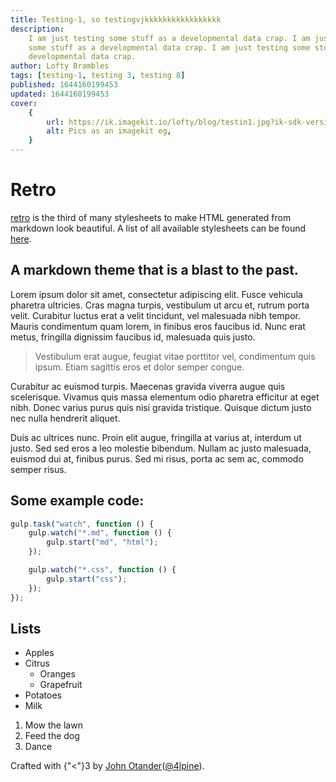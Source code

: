 ```yaml
---
title: Testing-1, so testingvjkkkkkkkkkkkkkkkkk
description:
    I am just testing some stuff as a developmental data crap. I am just testing
    some stuff as a developmental data crap. I am just testing some stuff as a
    developmental data crap.
author: Lofty Brambles
tags: [testing-1, testing 3, testing 8]
published: 1644160199453
updated: 1644160199453
cover:
    {
        url: https://ik.imagekit.io/lofty/blog/testin1.jpg?ik-sdk-version=javascript-1.4.3&updatedAt=1667826518877,
        alt: Pics as an imagekit eg,
    }
---
```


# Retro

[retro](https://github.com/markdowncss/retro) is the third of many stylesheets
to make HTML generated from markdown look beautiful. A list of all available
stylesheets can be found [here](https://github.com/markdowncss).

## A markdown theme that is a blast to the past.

Lorem ipsum dolor sit amet, consectetur adipiscing elit. Fusce vehicula pharetra
ultricies. Cras magna turpis, vestibulum ut arcu et, rutrum porta velit.
Curabitur luctus erat a velit tincidunt, vel malesuada nibh tempor. Mauris
condimentum quam lorem, in finibus eros faucibus id. Nunc erat metus, fringilla
dignissim faucibus id, malesuada quis justo.

> Vestibulum erat augue, feugiat vitae porttitor vel, condimentum quis ipsum.
> Etiam sagittis eros et dolor semper congue.

Curabitur ac euismod turpis. Maecenas gravida viverra augue quis scelerisque.
Vivamus quis massa elementum odio pharetra efficitur at eget nibh. Donec varius
purus quis nisi gravida tristique. Quisque dictum justo nec nulla hendrerit
aliquet.

Duis ac ultrices nunc. Proin elit augue, fringilla at varius at, interdum ut
justo. Sed sed eros a leo molestie bibendum. Nullam ac justo malesuada, euismod
dui at, finibus purus. Sed mi risus, porta ac sem ac, commodo semper risus.

## Some example code:

```js
gulp.task("watch", function () {
	gulp.watch("*.md", function () {
		gulp.start("md", "html");
	});

	gulp.watch("*.css", function () {
		gulp.start("css");
	});
});
```

## Lists

-   Apples
-   Citrus
    -   Oranges
    -   Grapefruit
-   Potatoes
-   Milk

1. Mow the lawn
2. Feed the dog
3. Dance

Crafted with {"<"}3 by
[John Otander](http://johnotander.com)([@4lpine](https://twitter.com/4lpine)).
